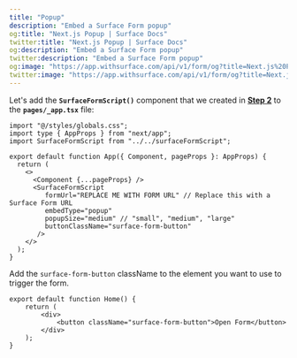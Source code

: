 ```yaml
---
title: "Popup"
description: "Embed a Surface Form popup"
og:title: "Next.js Popup | Surface Docs"
twitter:title: "Next.js Popup | Surface Docs"
og:description: "Embed a Surface Form popup"
twitter:description: "Embed a Surface Form popup"
og:image: "https://app.withsurface.com/api/v1/form/og?title=Next.js%20Popup"
twitter:image: "https://app.withsurface.com/api/v1/form/og?title=Next.js%20Popup"
---
```


Let's add the **`SurfaceFormScript()`** component that we created in [**Step 2**](/guides/embedding/next/page-router/constructor) to the **`pages/_app.tsx`** file:

```tsx
import "@/styles/globals.css";
import type { AppProps } from "next/app";
import SurfaceFormScript from "../../surfaceFormScript";

export default function App({ Component, pageProps }: AppProps) {
  return (
    <>
      <Component {...pageProps} />
      <SurfaceFormScript
         formUrl="REPLACE ME WITH FORM URL" // Replace this with a Surface Form URL
         embedType="popup"
         popupSize="medium" // "small", "medium", "large"
         buttonClassName="surface-form-button"
       />
    </>
  );
}
```

Add the `surface-form-button` className to the element you want to use to trigger the form.

```tsx
export default function Home() {
    return (
        <div>
            <button className="surface-form-button">Open Form</button>
        </div>
    );
}
``` 